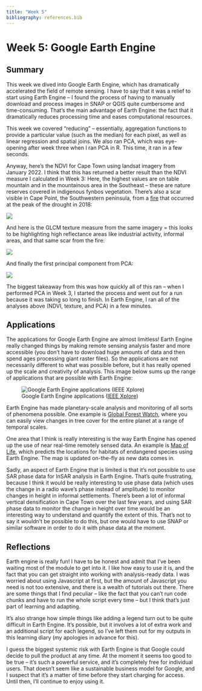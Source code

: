 ```yaml
---
title: "Week 5"
bibliography: references.bib
---
```


# Week 5: Google Earth Engine

## Summary

This week we dived into Google Earth Engine, which has dramatically accelerated the field of remote sensing. I have to say that it was a relief to start using Earth Engine -- I found the process of having to manually download and process images in SNAP or QGIS quite cumbersome and time-consuming. That's the main advantage of Earth Engine: the fact that it dramatically reduces processing time and eases computational resources.

This week we covered "reducing" -- essentially, aggregation functions to provide a particular value (such as the median) for each pixel, as well as linear regression and spatial joins. We also ran PCA, which was eye-opening after week three when I ran PCA in R. This time, it ran in a few seconds.

Anyway, here's the NDVI for Cape Town using landsat imagery from January 2022. I think that this has returned a better result than the NDVI measure I calculated in Week 3: Here, the highest values are on table mountain and in the mountainous area in the Southeast -- these are nature reserves covered in indigenous fynbos vegetation. There's also a scar visible in Cape Point, the Southwestern peninsula, from a [fire](https://www.sapeople.com/2018/03/02/photos-cape-point-fire-south-africa/) that occurred at the peak of the drought in 2018:

![](images/NDVI_GEE.jpg)

And here is the GLCM texture measure from the same imagery = this looks to be highlighting high reflectance areas like industrial activity, informal areas, and that same scar from the fire:

![](images/GLCM_GEE.jpg)

And finally the first principal component from PCA:

![](images/PC1_GEE.jpg)

The biggest takeaway from this was how quickly all of this ran -- when I performed PCA in Week 3, I started the process and went out for a run because it was taking so long to finish. In Earth Engine, I ran all of the analyses above (NDVI, texture, and PCA) in a few minutes.

## Applications

The applications for Google Earth Engine are almost limitless! Earth Engine really changed things by making remote sensing analysis faster and more accessible (you don't have to download huge amounts of data and then spend ages processing giant raster files). So the applications are not necessarily different to what was possible before, but it has really opened up the scale and creativity of analysis. This image below sums up the range of applications that are possible with Earth Engine:

![Google Earth Engine applications ([IEEE Xplore](https://ieeexplore.ieee.org/document/9184118))](images/amani7-3021052-large.gif)

Earth Engine has made planetary-scale analysis and monitoring of all sorts of phenomena possible. One example is [Global Forest Watch](https://www.globalforestwatch.org/map/?map=eyJjZW50ZXIiOnsibGF0IjotMS44NDE2OTQwNDcwNjQzNDA0LCJsbmciOjE3LjQ0ODQ0MTc4MTA2NzQ5fX0%3D&mapPrompts=eyJvcGVuIjp0cnVlLCJzdGVwc0tleSI6InN1YnNjcmliZVRvQXJlYSJ9), where you can easily view changes in tree cover for the entire planet at a range of temporal scales.

One area that I think is really interesting is the way Earth Engine has opened up the use of near real-time remotely sensed data. An example is [Map of Life](https://species.mol.org/species/map/Perdix_dauurica), which predicts the locations for habitats of endangered species using Earth Engine. The map is updated on-the-fly as new data comes in.

Sadly, an aspect of Earth Engine that is limited is that it's not possible to use SAR phase data for InSAR analysis in Earth Engine**.** That's quite frustrating, because I think it would be really interesting to use phase data (which uses the change in a radio wave's phase instead of amplitude) to monitor changes in height in informal settlements. There's been a lot of informal vertical densification in Cape Town over the last few years, and using SAR phase data to monitor the change in height over time would be an interesting way to understand and quantify the extent of this. That's not to say it wouldn't be possible to do this, but one would have to use SNAP or similar software in order to do it with phase data at the moment.

## Reflections

Earth engine is really fun! I have to be honest and admit that I've been waiting most of the module to get into it. I like how easy to use it is, and the fact that you can get straight into working with analysis-ready data. I was worried about using Javascript at first, but the amount of Javascript you need is not too extensive, and there is a wealth of tutorials out there. There are some things that I find peculiar -- like the fact that you can't run code chunks and have to run the whole script every time -- but I think that's just part of learning and adapting.

It's also strange how simple things like adding a legend turn out to be quite difficult in Earth Engine. It's possible, but it involves a lot of extra work and an additional script for each legend, so I've left them out for my outputs in this learning diary (my apologies in advance for this).

I guess the biggest systemic risk with Earth Engine is that Google could decide to pull the product at any time. At the moment it seems too good to be true -- it's such a powerful service, and it's completely free for individual users. That doesn't seem like a sustainable business model for Google, and I suspect that it's a matter of time before they start charging for access. Until then, I'll continue to enjoy using it.
